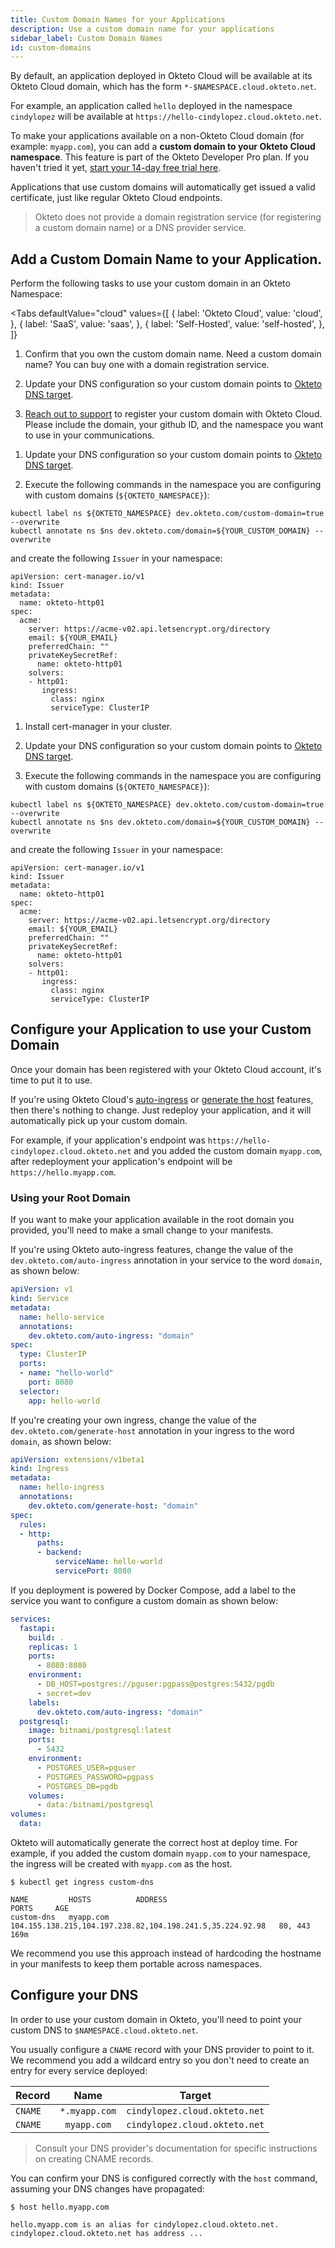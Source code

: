```yaml
---
title: Custom Domain Names for your Applications
description: Use a custom domain name for your applications
sidebar_label: Custom Domain Names
id: custom-domains
---
```



By default, an application deployed in Okteto Cloud will be available at its Okteto Cloud domain, which has the form `*-$NAMESPACE.cloud.okteto.net`.

For example, an application called `hello` deployed in the namespace `cindylopez` will be available at `https://hello-cindylopez.cloud.okteto.net`.

To make your applications available on a non-Okteto Cloud domain (for example: `myapp.com`), you can add a **custom domain to your Okteto Cloud namespace**.
This feature is part of the Okteto Developer Pro plan. If you haven't tried it yet, [start your 14-day free trial here](https://cloud.okteto.com/#/settings/plans/pro-upgrade).

Applications that use custom domains will automatically get issued a valid certificate, just like regular Okteto Cloud endpoints.

> Okteto does not provide a domain registration service (for registering a custom domain name) or a DNS provider service.

## Add a Custom Domain Name to your Application.

Perform the following tasks to use your custom domain in an Okteto Namespace:

<Tabs
  defaultValue="cloud"
  values={[
    { label: 'Okteto Cloud', value: 'cloud', },
    { label: 'SaaS', value: 'saas', },
    { label: 'Self-Hosted', value: 'self-hosted', },
  ]}
>
<TabItem value="cloud">

1. Confirm that you own the custom domain name. Need a custom domain name? You can buy one with a domain registration service.

2. Update your DNS configuration so your custom domain points to [Okteto DNS target](/docs/cloud/custom-domains/#configure-your-dns).

3. [Reach out to support](https://okteto.com/support) to register your custom domain with Okteto Cloud. Please include the domain, your github ID, and the namespace you want to use in your communications.

</TabItem>
<TabItem value="saas">

1. Update your DNS configuration so your custom domain points to [Okteto DNS target](/docs/cloud/custom-domains/#configure-your-dns).

3. Execute the following commands in the namespace you are configuring with custom domains (`${OKTETO_NAMESPACE}`):

```
kubectl label ns ${OKTETO_NAMESPACE} dev.okteto.com/custom-domain=true --overwrite
kubectl annotate ns $ns dev.okteto.com/domain=${YOUR_CUSTOM_DOMAIN} --overwrite
```

and create the following `Issuer` in your namespace:

```
apiVersion: cert-manager.io/v1
kind: Issuer
metadata:
  name: okteto-http01
spec:
  acme:
    server: https://acme-v02.api.letsencrypt.org/directory
    email: ${YOUR_EMAIL}
    preferredChain: ""
    privateKeySecretRef:
      name: okteto-http01
    solvers:
    - http01:
       ingress:
         class: nginx
         serviceType: ClusterIP
```

</TabItem>
<TabItem value="self-hosted">

1. Install cert-manager in your cluster.

2. Update your DNS configuration so your custom domain points to [Okteto DNS target](/docs/cloud/custom-domains/#configure-your-dns).

3. Execute the following commands in the namespace you are configuring with custom domains (`${OKTETO_NAMESPACE}`):

```
kubectl label ns ${OKTETO_NAMESPACE} dev.okteto.com/custom-domain=true --overwrite
kubectl annotate ns $ns dev.okteto.com/domain=${YOUR_CUSTOM_DOMAIN} --overwrite
```

and create the following `Issuer` in your namespace:

```
apiVersion: cert-manager.io/v1
kind: Issuer
metadata:
  name: okteto-http01
spec:
  acme:
    server: https://acme-v02.api.letsencrypt.org/directory
    email: ${YOUR_EMAIL}
    preferredChain: ""
    privateKeySecretRef:
      name: okteto-http01
    solvers:
    - http01:
       ingress:
         class: nginx
         serviceType: ClusterIP
```

</TabItem>
</Tabs>

## Configure your Application to use your Custom Domain

Once your domain has been registered with your Okteto Cloud account, it's time to put it to use.

If you're using Okteto Cloud's [auto-ingress](/docs/cloud/ssl/) or [generate the host](/docs/cloud/ssl/#let-okteto-generate-the-host) features, then there's nothing to change. Just redeploy your application, and it will automatically pick up your custom domain.

For example, if your application's endpoint was `https://hello-cindylopez.cloud.okteto.net` and you added the custom domain `myapp.com`, after redeployment your application's endpoint will be `https://hello.myapp.com`.

### Using your Root Domain

If you want to make your application available in the root domain you provided, you'll need to make a small change to your manifests.

If you're using Okteto auto-ingress features, change the value of the `dev.okteto.com/auto-ingress` annotation in your service to the word `domain`, as shown below:

```yaml
apiVersion: v1
kind: Service
metadata:
  name: hello-service
  annotations:
    dev.okteto.com/auto-ingress: "domain"
spec:
  type: ClusterIP
  ports:
  - name: "hello-world"
    port: 8080
  selector:
    app: hello-world
```

If you're creating your own ingress, change the value of the `dev.okteto.com/generate-host` annotation in your ingress to the word `domain`, as shown below:

```yaml
apiVersion: extensions/v1beta1
kind: Ingress
metadata:
  name: hello-ingress
  annotations:
    dev.okteto.com/generate-host: "domain"
spec:
  rules:
  - http:
      paths:
      - backend:
          serviceName: hello-world
          servicePort: 8080
```

If you deployment is powered by Docker Compose, add a label to the service you want to configure a custom domain as shown below:

```yaml
services:
  fastapi:
    build: .
    replicas: 1
    ports:
      - 8080:8080
    environment:
      - DB_HOST=postgres://pguser:pgpass@postgres:5432/pgdb
      - secret=dev
    labels:
      dev.okteto.com/auto-ingress: "domain"
  postgresql:
    image: bitnami/postgresql:latest
    ports:
      - 5432
    environment:
      - POSTGRES_USER=pguser
      - POSTGRES_PASSWORD=pgpass
      - POSTGRES_DB=pgdb
    volumes:
      - data:/bitnami/postgresql
volumes:
  data:

```

Okteto will automatically generate the correct host at deploy time. For example, if you added the custom domain `myapp.com` to your namespace, the ingress will be created with `myapp.com` as the host.

```console
$ kubectl get ingress custom-dns
```

```
NAME         HOSTS          ADDRESS                                                     PORTS     AGE
custom-dns   myapp.com      104.155.138.215,104.197.238.82,104.198.241.5,35.224.92.98   80, 443   169m
```

We recommend you use this approach instead of hardcoding the hostname in your manifests to keep them portable across namespaces.

## Configure your DNS

In order to use your custom domain in Okteto, you'll need to point your custom DNS to `$NAMESPACE.cloud.okteto.net`.

You usually configure a `CNAME` record with your DNS provider to point to it. We recommend you add a wildcard entry so you don't need to create an entry for every service deployed:

| Record       | Name             | Target  |
| ------------- |:-------------:| :-----:|
| `CNAME`        | `*.myapp.com`  | `cindylopez.cloud.okteto.net`  |
| `CNAME`        | `myapp.com`    | `cindylopez.cloud.okteto.net`  |

> Consult your DNS provider's documentation for specific instructions on creating CNAME records.

You can confirm your DNS is configured correctly with the `host` command, assuming your DNS changes have propagated:

```
$ host hello.myapp.com
```

```
hello.myapp.com is an alias for cindylopez.cloud.okteto.net.
cindylopez.cloud.okteto.net has address ...
```
